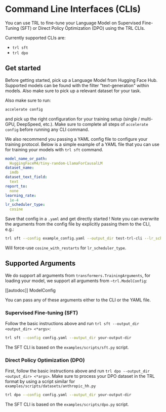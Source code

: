 # Command Line Interfaces (CLIs)

You can use TRL to fine-tune your Language Model on Supervised Fine-Tuning (SFT) or Direct Policy Optimization (DPO) using the TRL CLIs.

Currently supported CLIs are:

- `trl sft`
- `trl dpo`

## Get started 

Before getting started, pick up a Language Model from Hugging Face Hub. Supported models can be found with the filter "text-generation" within models. Also make sure to pick up a relevant dataset for your task.

Also make sure to run:
```bash
accelerate config
```
and pick up the right configuration for your training setup (single / multi-GPU, DeepSpeed, etc.). Make sure to complete all steps of `accelerate config` before running any CLI command.

We also recommend you passing a YAML config file to configure your training protocol. Below is a simple example of a YAML file that you can use for training your models with `trl sft` command.

```yaml
model_name_or_path:
  HuggingFaceM4/tiny-random-LlamaForCausalLM
dataset_name:
  imdb
dataset_text_field:
  text
report_to:
  none
learning_rate:
  1e-4
lr_scheduler_type:
  cosine
```

Save that config in a `.yaml` and get directly started ! Note you can overwrite the arguments from the config file by explicitly passing them to the CLI, e.g.:

```bash
trl sft --config example_config.yaml --output_dir test-trl-cli --lr_scheduler_type cosine_with_restarts
```

Will force-use `cosine_with_restarts` for `lr_scheduler_type`.

## Supported Arguments 

We do support all arguments from `transformers.TrainingArguments`, for loading your model, we support all arguments from `~trl.ModelConfig`:

[[autodoc]] ModelConfig

You can pass any of these arguments either to the CLI or the YAML file.

### Supervised Fine-tuning (SFT)

Follow the basic instructions above and run `trl sft --output_dir <output_dir> <*args>`: 

```bash
trl sft --config config.yaml --output_dir your-output-dir 
```

The SFT CLI is based on the `examples/scripts/sft.py` script.

### Direct Policy Optimization (DPO)

First, follow the basic instructions above and run `trl dpo --output_dir <output_dir> <*args>`. Make sure to process your DPO dataset in the TRL format by using a script similar for `examples/scripts/datasets/anthropic_hh.py`

```bash
trl dpo --config config.yaml --output_dir your-output-dir 
```

The SFT CLI is based on the `examples/scripts/dpo.py` script.
